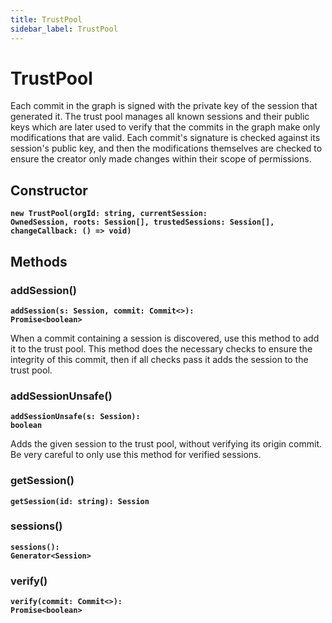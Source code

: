 ```yaml
---
title: TrustPool
sidebar_label: TrustPool
---
```


# TrustPool

Each commit in the graph is signed with the private key of the session that
generated it. The trust pool manages all known sessions and their public keys
which are later used to verify that the commits in the graph make only
modifications that are valid. Each commit's signature is checked against its
session's public key, and then the modifications themselves are checked to
ensure the creator only made changes within their scope of permissions.

## Constructor

**<code>new TrustPool(orgId: string, currentSession: OwnedSession, roots: Session[], trustedSessions: Session[], changeCallback: () =&gt; void)</code>**

## Methods

### addSession()

**<code>addSession(s: Session, commit: Commit&lt;&gt;): Promise&lt;boolean&gt;</code>**

When a commit containing a session is discovered, use this method to add
it to the trust pool. This method does the necessary checks to ensure the
integrity of this commit, then if all checks pass it adds the session to
the trust pool.

### addSessionUnsafe()

**<code>addSessionUnsafe(s: Session): boolean</code>**

Adds the given session to the trust pool, without verifying its origin
commit. Be very careful to only use this method for verified sessions.

### getSession()

**<code>getSession(id: string): Session</code>**

### sessions()

**<code>sessions(): Generator&lt;Session&gt;</code>**

### verify()

**<code>verify(commit: Commit&lt;&gt;): Promise&lt;boolean&gt;</code>**

